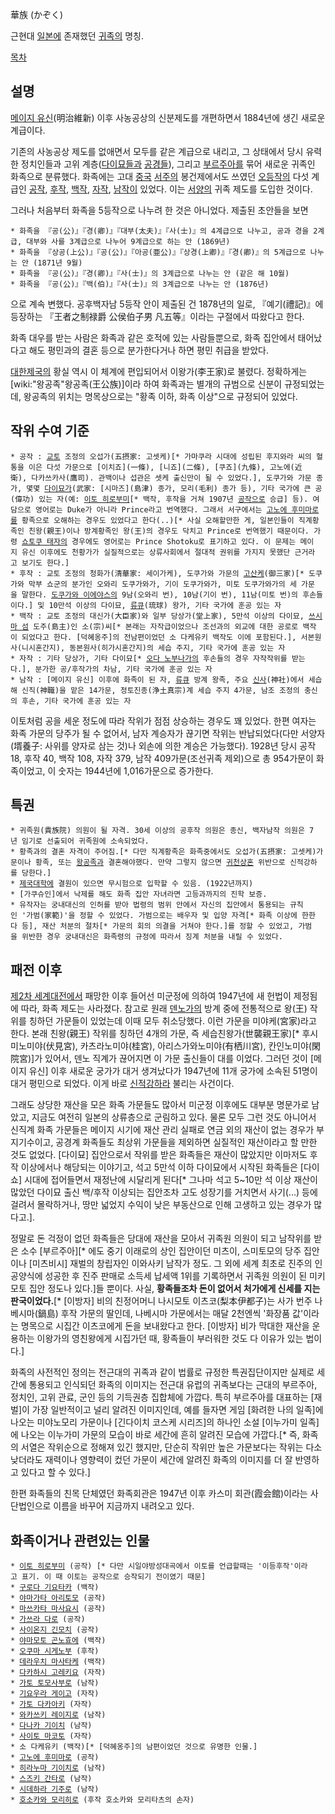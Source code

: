 華族 (かぞく)

근현대 [[일본]]에 존재했던 [[귀족]]의 명칭.

[[목차]]
== 설명 ==
[[메이지 유신]](明治維新) 이후 사농공상의 신분제도를 개편하면서 1884년에 생긴 새로운 계급이다.

기존의 사농공상 제도를 없애면서 모두를 같은 계급으로 내리고, 그 상태에서 당시 유력한 정치인들과 고위 계층([[다이묘]]들과 [[공경]]들), 그리고 [[부르주아]]를 묶어 새로운 귀족인 화족으로 분류했다. 화족에는 고대 [[중국]] [[서주]]의 봉건제에서도 쓰였던 [[오등작]]의 다섯 계급인 [[공작]], [[후작]], [[백작]], [[자작]], [[남작]]이 있었다. 이는 [[서양]]의 귀족 제도를 도입한 것이다.

그러나 처음부터 화족을 5등작으로 나누려 한 것은 아니었다. 제출된 초안들을 보면

 * 화족을 『공(公)』『경(卿)』『대부(太夫)』『사(士)』의 4계급으로 나누고, 공과 경을 2계급, 대부와 사를 3계급으로 나누어 9계급으로 하는 안 (1869년)
 * 화족을 『상공(上公)』『공(公)』『아공(亜公)』『상경(上卿)』『경(卿)』의 5계급으로 나누는 안 (1871년 9월)
 * 화족을 『공(公)』『경(卿)』『사(士)』의 3계급으로 나누는 안 (같은 해 10월)
 * 화족을 『공(公)』『백(伯)』『사(士)』의 3계급으로 나누는 안 (1876년)

으로 계속 변했다. 공후백자남 5등작 안이 제출된 건 1878년의 일로, 『예기(禮記)』에 등장하는 『王者之制禄爵 公侯伯子男 凡五等』이라는 구절에서 따왔다고 한다.

화족 대우를 받는 사람은 화족과 같은 호적에 있는 사람들뿐으로, 화족 집안에서 태어났다고 해도 평민과의 결혼 등으로 분가한다거나 하면 평민 취급을 받았다.

[[대한제국]]의 황실 역시 이 체계에 편입되어서 이왕가(李王家)로 불렸다. 정확하게는 [wiki:"왕공족"왕공족(王公族)]이라 하여 화족과는 별개의 규범으로 신분이 규정되었는데, 왕공족의 위치는 명목상으로는 "황족 이하, 화족 이상"으로 규정되어 있었다.

== 작위 수여 기준 ==
 * 공작 : [[교토]] 조정의 오섭가(五摂家: 고셋케)[* 가마쿠라 시대에 성립된 후지와라 씨의 혈통을 이은 다섯 가문으로 [이치죠](一條), [니죠](二條), [쿠죠](九條), 고노에(近衛), 다카쓰카사(鷹司). 관백이나 섭관은 셋케 출신만이 될 수 있었다.], 도쿠가와 가문 종가, 몇몇 [[다이묘]]가(武家: [시마즈](島津) 종가, 모리(毛利) 종가 등), 기타 국가에 큰 공(偉功) 있는 자(예: [[이토 히로부미]][* 백작, 후작을 거쳐 1907년 [[공작]]으로 승급] 등). 여담으로 영어로는 Duke가 아니라 Prince라고 번역했다. 그래서 서구에서는 [[고노에 후미마로]]를 황족으로 오해하는 경우도 있었다고 한다(..)[* 사실 오해할만한 게, 일본인들이 직계황족인 친왕(親王)이나 방계황족인 왕(王)의 경우도 닥치고 Prince로 번역했기 때문이다. 가령 [[쇼토쿠 태자]]의 경우에도 영어로는 Prince Shotoku로 표기하고 있다. 이 문제는 메이지 유신 이후에도 천황가가 실질적으로는 상류사회에서 절대적 권위를 가지지 못했단 근거라고 보기도 한다.]
 * 후작 : 교토 조정의 청화가(清華家: 세이가케), 도쿠가와 가문의 [[고산케]](御三家)[* 도쿠가와 막부 쇼군의 분가인 오와리 도쿠가와가, 기이 도쿠가와가, 미토 도쿠가와가의 세 가문을 말한다. [[도쿠가와 이에야스]]의 9남(오와리 번), 10남(기이 번), 11남(미토 번)의 후손들이다.] 및 10만석 이상의 다이묘, [[류큐]](琉球) 왕가, 기타 국가에 훈공 있는 자
 * 백작 : 교토 조정의 대신가(大臣家)와 일부 당상가(堂上家), 5만석 이상의 다이묘, [[쓰시마 섬]] 도주(島主)인 소(宗)씨[* 본래는 자작급이었으나 조선과의 외교에 대한 공로로 백작이 되었다고 한다. [덕혜옹주]의 전남편이었던 소 다케유키 백작도 이에 포함된다.], 서본원사(니시혼간지), 동본원사(히가시혼간지)의 세습 주지, 기타 국가에 훈공 있는 자
 * 자작 : 기타 당상가, 기타 다이묘[* [[오다 노부나가]]의 후손들의 경우 자작작위를 받는다.], 분가한 공/후작가의 차남, 기타 국가에 훈공 있는 자 
 * 남작 : [메이지 유신] 이후에 화족이 된 자, [[류큐]] 방계 왕족, 주요 [[신사]](神社)에서 세습해 신직(神職)을 맡은 14가문, 정토진종(浄土真宗)계 세습 주지 4가문, 남조 조정의 충신의 후손, 기타 국가에 훈공 있는 자

이토처럼 공을 세운 정도에 따라 작위가 점점 상승하는 경우도 꽤 있었다. 한편 여자는 화족 가문의 당주가 될 수 없어서, 남자 계승자가 끊기면 작위는 반납되었다(다만 서양자(壻養子: 사위를 양자로 삼는 것)나 외손에 의한 계승은 가능했다). 1928년 당시 공작 18, 후작 40, 백작 108, 자작 379, 남작 409가문(조선귀족 제외)으로 총 954가문이 화족이었고, 이 숫자는 1944년에 1,016가문으로 증가한다.

== 특권 ==
 * 귀족원(貴族院) 의원이 될 자격. 30세 이상의 공후작 의원은 종신, 백자남작 의원은 7년 임기로 선출되어 귀족원에 소속되었다.
 * 황족과의 결혼 자격이 주어짐.[* 다만 직계황족은 화족중에서도 오섭가(五摂家: 고셋케)가문이나 황족, 또는 [[왕공족]]과 결혼해야했다. 만약 그렇지 않으면 [[귀천상혼]] 위반으로 신적강하를 당한다.]
 * [[제국대학]]에 결원이 있으면 무시험으로 입학할 수 있음. (1922년까지)
 * [가쿠슈인]에서 낙제를 해도 화족 집안 자녀라면 고등과까지의 진학 보증.
 * 유작자는 궁내대신의 인허를 받아 법령의 범위 안에서 자신의 집안에서 통용되는 규칙인 '가범(家範)'을 정할 수 있었다. 가범으로는 배우자 및 입양 자격[* 화족 이상에 한한다 등], 재산 처분의 절차[* 가문의 회의 의결을 거쳐야 한다.]를 정할 수 있었고, 가범을 위반한 경우 궁내대신은 화족령의 규정에 따라서 징계 처분을 내릴 수 있었다.

== 패전 이후 ==
[[제2차 세계대전]]에서 패망한 이후 들어선 미군정에 의하여 1947년에 새 헌법이 제정됨에 따라, 화족 제도는 사라졌다. 참고로 원래 [[덴노]]가의 방계 중에 전통적으로 왕(王) 작위를 칭하던 가문들이 있었는데 이때 모두 취소당했다. 이런 가문을 미야케(宮家)라고 한다. 본래 친왕(親王) 작위를 칭하던 4개의 가문, 즉 세습친왕가(世襲親王家)[* 후시미노미야(伏見宮), 카츠라노미야(桂宮), 아리스가와노미야(有栖川宮), 칸인노미야(閑院宮)]가 있어서, 덴노 직계가 끊어지면 이 가문 출신들이 대를 이었다. 그러던 것이 [메이지 유신] 이후 새로운 궁가가 대거 생겨났다가 1947년에 11개 궁가에 소속된 51명이 대거 평민으로 되었다. 이게 바로 [[신적강하]]라 불리는 사건이다.

그래도 상당한 재산을 모은 화족 가문들도 많아서 미군정 이후에도 대부분 명문가로 남았고, 지금도 여전히 일본의 상류층으로 군림하고 있다. 물론 모두 그런 것도 아니어서 신직계 화족 가문들은 메이지 시기에 재산 관리 실패로 연금 외의 재산이 없는 경우가 부지기수이고, 공경계 화족들도 최상위 가문들을 제외하면 실질적인 재산이라고 할 만한 것도 없었다. [다이묘] 집안으로서 작위를 받은 화족들은 재산이 많았지만 이마저도 후작 이상에서나 해당되는 이야기고, 석고 5만석 이하 다이묘에서 시작된 화족들은 [다이쇼] 시대에 접어들면서 재정난에 시달리게 된다[* 그나마 석고 5~10만 석 이상 재산이 많았던 다이묘 출신 백/후작 이상되는 집안조차 고도 성장기를 거치면서 사기(...) 등에 걸려서 몰락하거나, 땅만 넓었지 수익이 낮은 부동산으로 인해 고생하고 있는 경우가 많다고.]. 

정말로 돈 걱정이 없던 화족들은 당대에 재산을 모아서 귀족원 의원이 되고 남작위를 받은 소수 [부르주아][* 에도 중기 이래로의 상인 집안이던 미츠이, 스미토모의 당주 집안이나 [미츠비시] 재벌의 창립자인 이와사키 남작가 정도. 그 외에 세계 최초로 진주의 인공양식에 성공한 후 진주 판매로 소득세 납세액 1위를 기록하면서 귀족원 의원이 된 미키모토 집안 정도나 있다.]들 뿐이다. 사실, '''황족들조차 돈이 없어서 처가에게 신세를 지는 판국이었다.'''[* [이방자] 비의 친정어머니 나시모토 이츠코(梨本伊都子)는 사가 번주 나베시마(鍋島) 후작 가문의 딸인데, 나베시마 가문에서는 매달 2천엔씩 '화장품 값'이라는 명목으로 시집간 이츠코에게 돈을 보내왔다고 한다. [이방자] 비가 막대한 재산을 운용하는 이왕가의 영친왕에게 시집가던 때, 황족들이 부러워한 것도 다 이유가 있는 법이다.]

화족의 사전적인 정의는 전근대의 귀족과 같이 법률로 규정한 특권집단이지만 실제로 세간에 통용되고 인식되던 화족의 이미지는 전근대 유럽의 귀족보다는 근대의 부르주아, 정치인, 고위 관료, 군인 등의 기득권층 집합체에 가깝다. 특히 부르주아를 대표하는 [재벌]이 가장 일반적이고 널리 알려진 이미지인데, 예를 들자면 게임 [화려한 나의 일족]에 나오는 미야노모리 가문이나 [긴다이치 코스케 시리즈]의 하나인 소설 [이누가미 일족]에 나오는 이누가미 가문의 모습이 바로 세간에 흔히 알려진 모습에 가깝다.[* 즉, 화족의 서열은 작위순으로 정해져 있긴 했지만, 단순히 작위만 높은 가문보다는 작위는 다소 낮더라도 재력이나 영향력이 컸던 가문이 세간에 알려진 화족의 이미지를 더 잘 반영하고 있다고 할 수 있다.]

한편 화족들의 친목 단체였던 화족회관은 1947년 이후 카스미 회관(霞会館)이라는 사단법인으로 이름을 바꾸어 지금까지 내려오고 있다.

== 화족이거나 관련있는 인물 ==
 * [[이토 히로부미]] (공작) [* 다만 시일야방성대곡에서 이토를 언급할때는 '이등후작'이라고 표기. 이 때 이토는 공작으로 승작되기 전이였기 때문]
 * [[구로다 기요타카]] (백작)
 * [[야마가타 아리토모]] (공작)
 * [[마쓰카타 마사요시]] (공작)
 * [[가쓰라 다로]] (공작)
 * [[사이온지 긴모치]] (공작)
 * [[야마모토 곤노효에]] (백작)
 * [[오쿠마 시게노부]] (후작)
 * [[데라우치 마사타케]] (백작)
 * [[다카하시 고레키요]] (자작)
 * [[가토 토모사부로]] (남작)
 * [[기요우라 게이고]] (자작)
 * [[가토 다카아키]] (자작)
 * [[와카쓰키 레이지로]] (남작)
 * [[다나카 기이치]] (남작)
 * [[사이토 마코토]] (자작)
 * 소 다케유키 (백작)[* [덕혜옹주]의 남편이었던 것으로 유명한 인물.]
 * [[고노에 후미마로]] (공작)
 * [[히라누마 기이치로]] (남작)
 * [[스즈키 간타로]] (남작)
 * [[시데하라 기주로]] (남작)
 * [[호소카와 모리히로]] (후작 호소카와 모리타츠의 손자)
